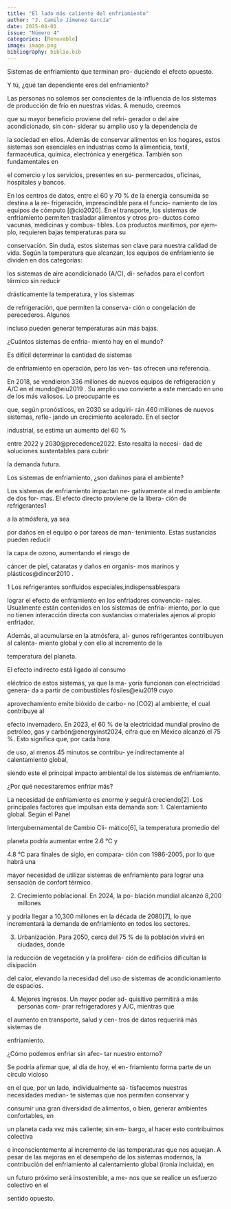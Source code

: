 ```yaml
---
title: "El lado más caliente del enfriamiento"
author: "J. Camilo Jímenez García"
date: 2025-04-01
issue: "Número 4"
categories: [Renovable]
image: image.png
bibliography: biblio.bib
---
```



Sistemas de enfriamiento que terminan pro-
duciendo el efecto opuesto.

Y tú, ¿qué tan dependiente eres
del enfriamiento?

Las personas no solemos ser conscientes de
la influencia de los sistemas de producción
de frío en nuestras vidas. A menudo, creemos

que su mayor beneficio proviene del refri-
gerador o del aire acondicionado, sin con-
siderar su amplio uso y la dependencia de

la sociedad en ellos. Además de conservar
alimentos en los hogares, estos sistemas son
esenciales en industrias como la alimenticia,
textil, farmacéutica, química, electrónica y
energética. También son fundamentales en

el comercio y los servicios, presentes en su-
permercados, oficinas, hospitales y bancos.

En los centros de datos, entre el 60 y 70 %
de la energía consumida se destina a la re-
frigeración, imprescindible para el funcio-
namiento de los equipos de cómputo [@cio2020]. En el transporte, los sistemas de enfriamiento
permiten trasladar alimentos y otros pro-
ductos como vacunas, medicinas y combus-
tibles. Los productos marítimos, por ejem-
plo, requieren bajas temperaturas para su

conservación. Sin duda, estos sistemas son
clave para nuestra calidad de vida. Según la
temperatura que alcanzan, los equipos de
enfriamiento se dividen en dos categorías:

los sistemas de aire acondicionado (A/C), di-
señados para el confort térmico sin reducir

drásticamente la temperatura, y los sistemas

de refrigeración, que permiten la conserva-
ción o congelación de perecederos. Algunos

incluso pueden generar temperaturas aún
más bajas.

¿Cuántos sistemas de enfria-
miento hay en el mundo?

Es difícil determinar la cantidad de sistemas

de enfriamiento en operación, pero las ven-
tas ofrecen una referencia.

En 2018, se vendieron 336 millones de nuevos
equipos de refrigeración y A/C en el mundo@eiu2019
.
Su amplio uso convierte a este mercado en
uno de los más valiosos. Lo preocupante es

que, según pronósticos, en 2030 se adquiri-
rán 460 millones de nuevos sistemas, refle-
jando un crecimiento acelerado. En el sector

industrial, se estima un aumento del 60 %

entre 2022 y 2030@precedence2022. Esto resalta la necesi-
dad de soluciones sustentables para cubrir

la demanda futura.

Los sistemas de enfriamiento,
¿son dañinos para el ambiente?

Los sistemas de enfriamiento impactan ne-
gativamente al medio ambiente de dos for-
mas. El efecto directo proviene de la libera-
ción de refrigerantes1

a la atmósfera, ya sea

por daños en el equipo o por tareas de man-
tenimiento. Estas sustancias pueden reducir

la capa de ozono, aumentando el riesgo de

cáncer de piel, cataratas y daños en organis-
mos marinos y plásticos@dincer2010 .

1 Los refrigerantes sonfluidos especiales,indispensablespara

lograr el efecto de enfriamiento en los enfriadores convencio-
nales. Usualmente están contenidos en los sistemas de enfria-
miento, por lo que no tienen interacción directa con sustancias
o materiales ajenos al propio enfriador.


Además, al acumularse en la atmósfera, al-
gunos refrigerantes contribuyen al calenta-
miento global y con ello al incremento de la

temperatura del planeta.

El efecto indirecto está ligado al consumo

eléctrico de estos sistemas, ya que la ma-
yoría funcionan con electricidad genera-
da a partir de combustibles fósiles@eiu2019 cuyo

aprovechamiento emite bióxido de carbo-
no (CO2) al ambiente, el cual contribuye al

efecto invernadero. En 2023, el 60 % de la
electricidad mundial provino de petróleo,
gas y carbón@energyinst2024, cifra que en México alcanzó
el 75 %. Esto significa que, por cada hora

de uso, al menos 45 minutos se contribu-
ye indirectamente al calentamiento global,

siendo este el principal impacto ambiental
de los sistemas de enfriamiento.

¿Por qué necesitaremos enfriar
más?

La necesidad de enfriamiento es enorme y
seguirá creciendo[2]. Los principales factores
que impulsan esta demanda son:
1. Calentamiento global. Según el Panel

Intergubernamental de Cambio Cli-
mático[6], la temperatura promedio del

planeta podría aumentar entre 2.6 °C y

4.8 °C para finales de siglo, en compara-
ción con 1986-2005, por lo que habrá una

mayor necesidad de utilizar sistemas de
enfriamiento para lograr una sensación
de confort térmico.

2. Crecimiento poblacional. En 2024, la po-
blación mundial alcanzó 8,200 millones

y podría llegar a 10,300 millones en la
década de 2080[7], lo que incrementará
la demanda de enfriamiento en todos los
sectores.

3. Urbanización. Para 2050, cerca del 75 %
de la población vivirá en ciudades, donde

la reducción de vegetación y la prolifera-
ción de edificios dificultan la disipación

del calor, elevando la necesidad del uso
de sistemas de acondicionamiento de
espacios.

4. Mejores ingresos. Un mayor poder ad-
quisitivo permitirá a más personas com-
prar refrigeradores y A/C, mientras que

el aumento en transporte, salud y cen-
tros de datos requerirá más sistemas de

enfriamiento.

¿Cómo podemos enfriar sin afec-
tar nuestro entorno?

Se podría afirmar que, al día de hoy, el en-
friamiento forma parte de un círculo vicioso

en el que, por un lado, individualmente sa-
tisfacemos nuestras necesidades median-
te sistemas que nos permiten conservar y

consumir una gran diversidad de alimentos,
o bien, generar ambientes confortables, en

un planeta cada vez más caliente; sin em-
bargo, al hacer esto contribuimos colectiva

e inconscientemente al incremento de las
temperaturas que nos aquejan. A pesar de
las mejoras en el desempeño de los sistemas
modernos, la contribución del enfriamiento
al calentamiento global (ironía incluida), en

un futuro próximo será insostenible, a me-
nos que se realice un esfuerzo colectivo en el

sentido opuesto.